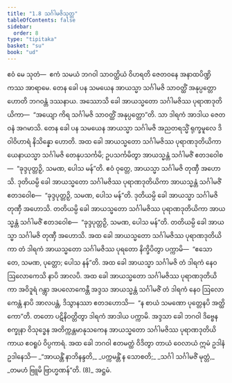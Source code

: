 ```yaml
---
title: "1.8 သင်္ဂါမဇိသုတ္တ"
tableOfContents: false
sidebar:
  order: 8
type: "tipitaka"
basket: "su"
book: "ud"
---
```



<DynamicBreadcrumb />

<Division number="8" book="ud" e="ch" v="18" p="82">

<Paragraph number="37" book="ud">
ဧဝံ မေ သုတံ—  ဧကံ သမယံ ဘဂဝါ သာဝတ္ထိယံ ဝိဟရတိ ဇေတဝနေ အနာထပိဏ္ဍိကဿ အာရာမေ. တေန ခေါ ပန သမယေန အာယသ္မာ သင်္ဂါမဇိ သာဝတ္ထိံ အနုပ္ပတ္တော ဟောတိ ဘဂဝန္တံ ဒဿနာယ. အဿောသိ ခေါ အာယသ္မတော သင်္ဂါမဇိဿ ပုရာဏဒုတိယိကာ—  “အယျော ကိရ သင်္ဂါမဇိ သာဝတ္ထိံ အနုပ္ပတ္တော”တိ. သာ ဒါရကံ အာဒါယ ဇေတဝနံ အဂမာသိ.
</Paragraph>

<Paragraph number="38" book="ud">
တေန ခေါ ပန သမယေန အာယသ္မာ သင်္ဂါမဇိ အညတရသ္မိံ ရုက္ခမူလေ ဒိဝါဝိဟာရံ နိသိန္နော ဟောတိ. အထ ခေါ အာယသ္မတော သင်္ဂါမဇိဿ ပုရာဏဒုတိယိကာ ယေနာယသ္မာ သင်္ဂါမဇိ တေနုပသင်္ကမိ; ဥပသင်္ကမိတွာ အာယသ္မန္တံ သင်္ဂါမဇိံ ဧတဒဝေါစ—  “ခုဒ္ဒပုတ္တဉှိ, သမဏ, ပေါသ မန်”တိ. ဧဝံ ဝုတ္တေ, အာယသ္မာ သင်္ဂါမဇိ တုဏှီ အဟောသိ.
</Paragraph>

<Paragraph number="39" book="ud">
ဒုတိယမ္ပိ ခေါ အာယသ္မတော သင်္ဂါမဇိဿ ပုရာဏဒုတိယိကာ အာယသ္မန္တံ သင်္ဂါမဇိံ ဧတဒဝေါစ—  “ခုဒ္ဒပုတ္တဉှိ, သမဏ, ပေါသ မန်”တိ. ဒုတိယမ္ပိ ခေါ အာယသ္မာ သင်္ဂါမဇိ တုဏှီ အဟောသိ.
</Paragraph>

<Paragraph number="40" book="ud">
တတိယမ္ပိ ခေါ အာယသ္မတော သင်္ဂါမဇိဿ ပုရာဏဒုတိယိကာ အာယသ္မန္တံ သင်္ဂါမဇိံ ဧတဒဝေါစ—  “ခုဒ္ဒပုတ္တဉှိ, သမဏ, ပေါသ မန်”တိ. တတိယမ္ပိ ခေါ အာယသ္မာ သင်္ဂါမဇိ တုဏှီ အဟောသိ.
</Paragraph>

<Paragraph number="41" book="ud">
အထ ခေါ အာယသ္မတော သင်္ဂါမဇိဿ ပုရာဏဒုတိယိကာ တံ ဒါရကံ အာယသ္မတော သင်္ဂါမဇိဿ ပုရတော နိက္ခိပိတွာ ပက္ကာမိ—  “ဧသော တေ, သမဏ, ပုတ္တော; ပေါသ နန်”တိ.
</Paragraph>

<Paragraph number="42" book="ud">
အထ ခေါ အာယသ္မာ သင်္ဂါမဇိ တံ ဒါရကံ နေဝ ဩလောကေသိ နာပိ အာလပိ. အထ ခေါ အာယသ္မတော သင်္ဂါမဇိဿ ပုရာဏဒုတိယိကာ အဝိဒူရံ ဂန္တွာ အပလောကေန္တီ အဒ္ဒသ အာယသ္မန္တံ သင်္ဂါမဇိံ တံ ဒါရကံ နေဝ ဩလောကေန္တံ နာပိ အာလပန္တံ, ဒိသွာနဿာ ဧတဒဟောသိ—  “န စာယံ သမဏော ပုတ္တေနပိ အတ္ထိကော”တိ. တတော ပဋိနိဝတ္တိတွာ ဒါရကံ အာဒါယ ပက္ကာမိ. အဒ္ဒသာ ခေါ ဘဂဝါ ဒိဗ္ဗေန စက္ခုနာ ဝိသုဒ္ဓေန အတိက္ကန္တမာနုသကေန အာယသ္မတော သင်္ဂါမဇိဿ ပုရာဏဒုတိယိကာယ ဧဝရူပံ ဝိပ္ပကာရံ.
</Paragraph>

<Paragraph number="43" book="ud">
အထ ခေါ ဘဂဝါ ဧတမတ္ထံ ဝိဒိတွာ တာယံ ဝေလာယံ ဣမံ ဥဒါနံ ဥဒါနေသိ—
</Paragraph>

<Paragraph number="44" type="verses" book="ud">
_“အာယန္တိံ နာဘိနန္ဒတိ,_  
_ပက္ကမန္တိံ န သောစတိ;_  
_သင်္ဂါ သင်္ဂါမဇိံ မုတ္တံ,_  
_တမဟံ ဗြူမိ ဗြာဟ္မဏန်”တိ. (8)_  


</Paragraph>
</Division>

<Paragraph number="45" type="center" book="ud">
အဋ္ဌမံ.
</Paragraph>
